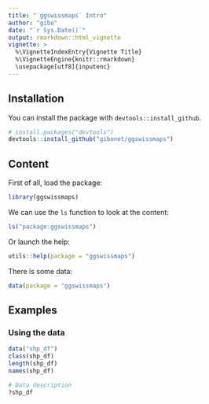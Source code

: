 ```yaml
---
title: "`ggswissmaps` Intro"
author: "gibo"
date: "`r Sys.Date()`"
output: rmarkdown::html_vignette
vignette: >
  %\VignetteIndexEntry{Vignette Title}
  %\VignetteEngine{knitr::rmarkdown}
  \usepackage[utf8]{inputenc}
---
```


## Installation

You can install the package with `devtools::install_github`.

```r
# install.packages("devtools")
devtools::install_github("gibonet/ggswissmaps")
```

## Content

First of all, load the package:
```r
library(ggswissmaps)
```

We can use the `ls` function to look at the content:
```r
ls("package:ggswissmaps")
```

Or launch the help:
```r
utils::help(package = "ggswissmaps")
```


There is some data:
```r
data(package = "ggswissmaps")
```




## Examples

### Using the data

```r
data("shp_df")
class(shp_df)
length(shp_df)
names(shp_df)

# Data description
?shp_df
```

